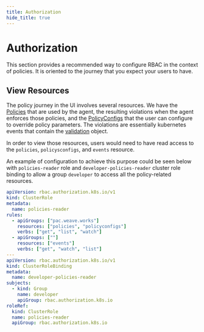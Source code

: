 ```yaml
---
title: Authorization
hide_title: true
---
```


# Authorization <TierLabel tiers="Enterprise" />

This section provides a recommended way to configure RBAC in the context of policies. It is oriented to the journey
that you expect your users to have.

## View Resources

The policy journey in the UI involves several resources. We have the [Policies](./policy.mdx) that are used by the agent, the resulting violations when the agent enforces those policies, and the [PolicyConfigs](./policy-configuration.mdx) that the user can configure to override policy parameters.
The violations are essentially kubernetes events that contain the [validation](./policy.mdx#policy-validation) object.

In order to view those resources, users would need to have read access to the `policies`, `policysconfigs`, and `events` resource.

An example of configuration to achieve this purpose could be seen below with `policies-reader` role and `developer-policies-reader`
cluster role binding to allow a group `developer` to access all the policy-related resources.

```yaml
apiVersion: rbac.authorization.k8s.io/v1
kind: ClusterRole
metadata:
  name: policies-reader
rules:
  - apiGroups: ["pac.weave.works"]
    resources: ["policies", "policyconfigs"]
    verbs: ["get", "list", "watch"]
  - apiGroups: [""]
    resources: ["events"]
    verbs: ["get", "watch", "list"]
---
apiVersion: rbac.authorization.k8s.io/v1
kind: ClusterRoleBinding
metadata:
  name: developer-policies-reader
subjects:
  - kind: Group
    name: developer
    apiGroup: rbac.authorization.k8s.io
roleRef:
  kind: ClusterRole
  name: policies-reader
  apiGroup: rbac.authorization.k8s.io
```
